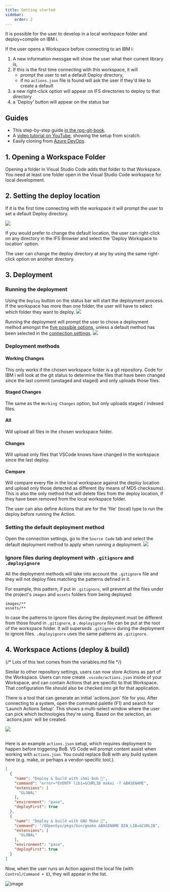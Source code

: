 ```yaml
---
title: Getting started
sidebar:
    order: 2
---
```



It is possible for the user to develop in a local workspace folder and deploy+compile on IBM i.

If the user opens a Workspace before connecting to an IBM i:

1. A new information messgae will show the user what their current library is,
2. If this is the first time connecting with this workspace, it will
   * prompt the user to set a default Deploy directory,
   * if no `actions.json` file is found will ask the user if they'd like to create a default
3. a new right-click option will appear on IFS directories to deploy to that directory
4. a 'Deploy' button will appear on the status bar

## Guides

* This step-by-step guide [in the rpg-git-book](https://worksofliam.github.io/rpg-git-book/7-tooling-vscode.html)<Icon name="github" class="icon-inline" />.
* A [video tutorial on YouTube](https://www.youtube.com/watch?v=XuiGyWptgDA&t=425s)<Icon name="youtube" color="red" class="icon-inline" />, showing the setup from scratch.
* Easily cloning from [Azure DevOps](../azure).

## 1. Opening a Workspace Folder

Opening a folder in Visual Studio Code adds that folder to that Workspace. You need at least one folder open in the Visual Studio Code workspace for local development.

## 2. Setting the deploy location

If it is the first time connecting with the workspace it will prompt the user to set a default Deploy directory.

![](../../../../assets/local_1.png)

If you would prefer to change the default location, the user can right-click on any directory in the IFS Browser and select the 'Deploy Workspace to location' option.

The user can change the deploy directory at any by using the same right-click option on another directory.

## 3. Deployment

### Running the deployment
Using the `Deploy` button on the status bar will start the deployment process. If the workspace has more than one folder, the user will have to select which folder they want to deploy.
![](../../../../assets/deploy_01.png)

Running the deployment will prompt the user to chose a deployment method amongst the [five possible options](#deployment-methods), unless a default method has been selected in the [connection settings](#setting-the-default-deployment-method).
![](../../../../assets/deploy_02.png)

### Deployment methods

#### Working Changes
This only works if the chosen workspace folder is a git repository. Code for IBM i will look at the git status to determine the files that have been changed since the last commit (unstaged and staged) and only uploads those files.

#### Staged Changes
The same as the `Working Changes` option, but only uploads staged / indexed files.

#### All
Will upload all files in the chosen workspace folder.

#### Changes
Will upload only files that VSCode knows have changed in the workspace since the last deploy.

#### Compare
Will compare every file in the local workspace against the deploy location and upload only those detected as different (by means of MD5 checksums). This is also the only method that will delete files from the deploy location, if they have been removed from the local workspace folder.

The user can also define Actions that are for the 'file' (local) type to run the deploy before running the Action.

### Setting the default deployment method
Open the connection settings, go to the `Source Code` tab and select the default deployment method to apply when running a deployment.
![](../../../../assets/deploy_03.png)

### Ignore files during deployment with `.gitignore` and `.deployignore`
All the deployment methods will take into account the `.gitignore` file and they will not deploy files matching the patterns defined in it.

For example, this pattern, if put in `.gitignore`, will prevent all the files under the project's `images` and `assets` folders from being deployed:
```
images/**
assets/**
```

In case the patterns to ignore files during the deployment must be different from those found in `.gitignore`, a `.deployignore` file can be put at the root of the workspace folder. It will superseds `.gitignore` during the deployment to ignore files. `.deployignore` uses the same patterns as `.gitignore`.


## 4. Workspace Actions (deploy & build)

{/* Lots of this text comes from the variables.md file */}

Similar to other repository settings, users can now store Actions as part of the Workspace. Users can now create `.vscode/actions.json` inside of your Workspace, and can contain Actions that are specific to that Workspace. That configuration file should also be checked into git for that application.

<CardGrid>
<Card>
There is a tool that can generate an initial `actions.json` file for you. After connecting to a system, open the command palette (F1) and search for 'Launch Actions Setup'. This shows a multi-select window where the user can pick which technologies they're using. Based on the selection, an `actions.json` will be created.

</Card><Card>
![](../../../../assets/actions_tool.png)

</Card></CardGrid>
---

Here is an example `actions.json` setup, which requires deployment to happen before triggering BoB. VS Code will prompt content assist when working with `actions.json`. You could replace BoB with any build system here (e.g. make, or perhaps a vendor-specific tool.).

```json
[
  {
    "name": "Deploy & build with ibmi-bob 🔨",
    "command": "error=*EVENTF lib1=&CURLIB makei -f &BASENAME",
    "extensions": [
      "GLOBAL"
    ],
    "environment": "pase",
    "deployFirst": true
  },
  {
    "name": "Deploy & build with GNU Make 🔨",
    "command": "/QOpenSys/pkgs/bin/gmake &BASENAME BIN_LIB=&CURLIB",
    "extensions": [
      "GLOBAL"
    ],
    "environment": "pase",
    "deployFirst": true
  }
]
```

Now, when the user runs an Action against the local file (with `Control/Command + E`), they will appear in the list.

![image](https://user-images.githubusercontent.com/3708366/146957104-4a26b4ba-c675-4a40-bb51-f77ea964ecf5.png)
